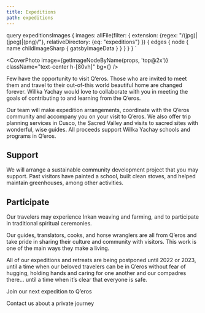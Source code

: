 ```yaml
---
title: Expeditions
path: expeditions
---
```




  query expeditionsImages {
    images: allFile(filter: {
      extension: {regex: "/(jpg)|(jpeg)|(png)/"}, 
      relativeDirectory: {eq: "expeditions"}
    }) {
      edges {
        node {
          name
          childImageSharp {
            gatsbyImageData
          }
        }
      }
    }
  }
`

<CoverPhoto image={getImageNodeByName(props, 'top@2x')} className="text-center h-[80vh]" bg={<ExpeditionsHero/>} />

<div className="relative z-1 bg-white">

<section className="max-w-prose mx-auto py-8 text-brown">

  <div className="mb-4 text-xl -tracking-[0.01em]">

  <p className="mb-2">Few have the opportunity to visit Q’eros. Those who are invited to meet them and travel to their out-of-this world beautiful home are changed forever. Willka Yachay would love to collaborate with you in meeting the goals of contributing to and learning from the Q’eros.</p>

  Our team will make expedition arrangements, coordinate with the Q’eros community and accompany you on your visit to Q’eros. We also offer trip planning services in Cusco, the Sacred Valley and visits to sacred sites with wonderful, wise guides. All proceeds support Willka Yachay schools and programs in Q’eros.

  </div>


  <div className="mb-4">

  ## Support

  We will arrange a sustainable community development project that you may support. Past visitors have painted a school, built clean stoves, and helped maintain greenhouses, among other activities.

  </div>


  <div className="mb-4">

  ## Participate

  Our travelers may experience Inkan weaving and farming, and to participate in traditional spiritual ceremonies.

  Our guides, translators, cooks, and horse wranglers are all from Q’eros and take pride in sharing their culture and community with visitors. This work is one of the main ways they make a living.

  </div>


  <div className="mb-4 p-4 bg-pink-100 rounded text-hotPink">

  All of our expeditions and retreats are being postponed until 2022 or 2023, until a time when our beloved travelers can be in Q’eros without fear of hugging, holding hands and caring for one another and our compadres there... until a time when it’s clear that everyone is safe.

  </div>

  <p><a>Join our next expedition to Q’eros</a></p>
  <p><a>Contact us about a private journey</a></p>

</section>

</div>
